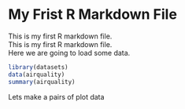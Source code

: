 My Frist R Markdown File
====================================================================

This is my first R markdown file.  
This is my first R markdown file.  
Here we are going to load some data.  

```{r}
library(datasets)
data(airquality)
summary(airquality)
```

Lets make a pairs of plot data

```{r}

```






